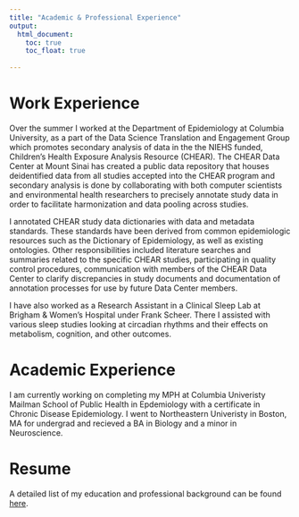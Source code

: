 ```yaml
---
title: "Academic & Professional Experience"
output: 
  html_document:
    toc: true
    toc_float: true
    
---
```


# Work Experience

Over the summer I worked at the Department of Epidemiology at Columbia University, as a part of the Data Science Translation and Engagement Group which promotes secondary analysis of data in the the NIEHS funded, Children’s Health Exposure Analysis Resource (CHEAR). The CHEAR Data Center at Mount Sinai has created a public data repository that houses deidentified data from all studies accepted into the CHEAR program and secondary analysis is done by collaborating with both computer scientists and environmental health researchers to precisely annotate study data in order to facilitate harmonization and data pooling across studies.

I annotated CHEAR study data dictionaries with data and metadata standards. These standards have been derived from common epidemiologic resources such as the Dictionary of Epidemiology, as well as existing ontologies. Other responsibilities included literature searches and summaries related to the specific CHEAR studies, participating in quality control procedures, communication with members of the CHEAR Data Center to clarify discrepancies in study documents and documentation of annotation processes for use by future Data Center members.

I have also worked as a Research Assistant in a Clinical Sleep Lab at Brigham & Women's Hospital under Frank Scheer. There I assisted with various sleep studies looking at circadian rhythms and their effects on metabolism, cognition, and other outcomes. 


# Academic Experience

I am currently working on completing my MPH at Columbia Univeristy Mailman School of Public Health in Epdemiology with a certificate in Chronic Disease Epidemiology. I went to Northeastern Univeristy in Boston, MA for undergrad and recieved a BA in Biology and a minor in Neuroscience. 

# Resume
A detailed list of my education and professional background can be found [here](Isabella_Zhang_resume.pdf).




